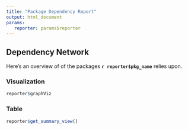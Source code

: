 ```yaml
---
title: "Package Dependency Report"
output: html_document
params:
   reporter: params$reporter
---
```


## Dependency Network

Here's an overview of of the packages **`r reporter$pkg_name`** relies upon.

### Visualization

```r
reporter$graphViz
```

### Table

```r
reporter$get_summary_view()
```
